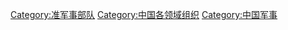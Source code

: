 [[Category:准军事部队|Category:准军事部队]]
[[Category:中国各领域组织|Category:中国各领域组织]]
[[Category:中国军事|Category:中国军事]]